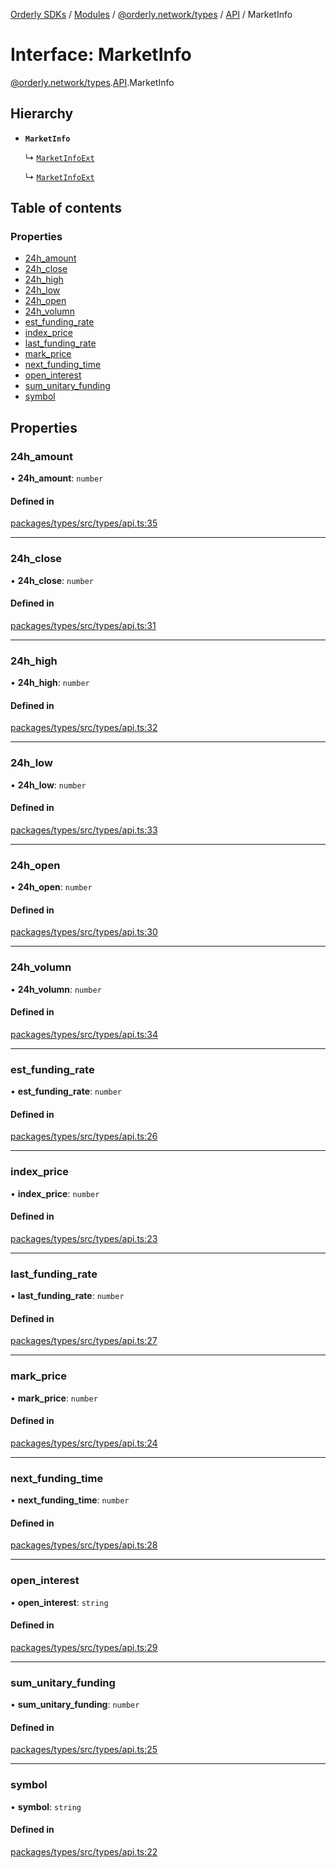 [Orderly SDKs](./../README) / [Modules](./../modules) / [@orderly.network/types](./../modules/orderly_network_types) / [API](./../modules/orderly_network_types.API) / MarketInfo

# Interface: MarketInfo

[@orderly.network/types](./../modules/orderly_network_types).[API](./../modules/orderly_network_types.API).MarketInfo

## Hierarchy

- **`MarketInfo`**

  ↳ [`MarketInfoExt`](./orderly_network_types.API.MarketInfoExt)

  ↳ [`MarketInfoExt`](./orderly_network_types.API.MarketInfoExt)

## Table of contents

### Properties

- [24h\_amount](./orderly_network_types.API.MarketInfo#24h_amount)
- [24h\_close](./orderly_network_types.API.MarketInfo#24h_close)
- [24h\_high](./orderly_network_types.API.MarketInfo#24h_high)
- [24h\_low](./orderly_network_types.API.MarketInfo#24h_low)
- [24h\_open](./orderly_network_types.API.MarketInfo#24h_open)
- [24h\_volumn](./orderly_network_types.API.MarketInfo#24h_volumn)
- [est\_funding\_rate](./orderly_network_types.API.MarketInfo#est_funding_rate)
- [index\_price](./orderly_network_types.API.MarketInfo#index_price)
- [last\_funding\_rate](./orderly_network_types.API.MarketInfo#last_funding_rate)
- [mark\_price](./orderly_network_types.API.MarketInfo#mark_price)
- [next\_funding\_time](./orderly_network_types.API.MarketInfo#next_funding_time)
- [open\_interest](./orderly_network_types.API.MarketInfo#open_interest)
- [sum\_unitary\_funding](./orderly_network_types.API.MarketInfo#sum_unitary_funding)
- [symbol](./orderly_network_types.API.MarketInfo#symbol)

## Properties

### 24h\_amount

• **24h\_amount**: `number`

#### Defined in

[packages/types/src/types/api.ts:35](https://github.com/OrderlyNetwork/js-sdk/blob/6414be9e/packages/types/src/types/api.ts#L35)

___

### 24h\_close

• **24h\_close**: `number`

#### Defined in

[packages/types/src/types/api.ts:31](https://github.com/OrderlyNetwork/js-sdk/blob/6414be9e/packages/types/src/types/api.ts#L31)

___

### 24h\_high

• **24h\_high**: `number`

#### Defined in

[packages/types/src/types/api.ts:32](https://github.com/OrderlyNetwork/js-sdk/blob/6414be9e/packages/types/src/types/api.ts#L32)

___

### 24h\_low

• **24h\_low**: `number`

#### Defined in

[packages/types/src/types/api.ts:33](https://github.com/OrderlyNetwork/js-sdk/blob/6414be9e/packages/types/src/types/api.ts#L33)

___

### 24h\_open

• **24h\_open**: `number`

#### Defined in

[packages/types/src/types/api.ts:30](https://github.com/OrderlyNetwork/js-sdk/blob/6414be9e/packages/types/src/types/api.ts#L30)

___

### 24h\_volumn

• **24h\_volumn**: `number`

#### Defined in

[packages/types/src/types/api.ts:34](https://github.com/OrderlyNetwork/js-sdk/blob/6414be9e/packages/types/src/types/api.ts#L34)

___

### est\_funding\_rate

• **est\_funding\_rate**: `number`

#### Defined in

[packages/types/src/types/api.ts:26](https://github.com/OrderlyNetwork/js-sdk/blob/6414be9e/packages/types/src/types/api.ts#L26)

___

### index\_price

• **index\_price**: `number`

#### Defined in

[packages/types/src/types/api.ts:23](https://github.com/OrderlyNetwork/js-sdk/blob/6414be9e/packages/types/src/types/api.ts#L23)

___

### last\_funding\_rate

• **last\_funding\_rate**: `number`

#### Defined in

[packages/types/src/types/api.ts:27](https://github.com/OrderlyNetwork/js-sdk/blob/6414be9e/packages/types/src/types/api.ts#L27)

___

### mark\_price

• **mark\_price**: `number`

#### Defined in

[packages/types/src/types/api.ts:24](https://github.com/OrderlyNetwork/js-sdk/blob/6414be9e/packages/types/src/types/api.ts#L24)

___

### next\_funding\_time

• **next\_funding\_time**: `number`

#### Defined in

[packages/types/src/types/api.ts:28](https://github.com/OrderlyNetwork/js-sdk/blob/6414be9e/packages/types/src/types/api.ts#L28)

___

### open\_interest

• **open\_interest**: `string`

#### Defined in

[packages/types/src/types/api.ts:29](https://github.com/OrderlyNetwork/js-sdk/blob/6414be9e/packages/types/src/types/api.ts#L29)

___

### sum\_unitary\_funding

• **sum\_unitary\_funding**: `number`

#### Defined in

[packages/types/src/types/api.ts:25](https://github.com/OrderlyNetwork/js-sdk/blob/6414be9e/packages/types/src/types/api.ts#L25)

___

### symbol

• **symbol**: `string`

#### Defined in

[packages/types/src/types/api.ts:22](https://github.com/OrderlyNetwork/js-sdk/blob/6414be9e/packages/types/src/types/api.ts#L22)
